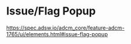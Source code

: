 
<Meta title="ADCM/Concern/docs" />

# Issue/Flag Popup

https://spec.adsw.io/adcm_core/feature-adcm-1765/ui/elements.html#issue-flag-popup
